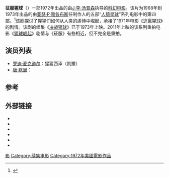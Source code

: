 {{Infobox film
| name = Conquest of the Planet of the Apes 
| image = conquest of the planet of the apes.jpg
| border = yes
| caption = 海报
| director = [[J·李·汤普森|J·李·汤普森]]
| producer = [[亚瑟·P·雅各布斯|亚瑟·P·雅各布斯]] 
| writer = [[保罗·德恩|保罗·德恩]]
| based on = 角色源自[[彼埃尔·布勒|彼埃尔·布勒]]的[[人猿星球_(小说)|小说]]
| music = Tom Scott
| cinematography = Bruce Surtees
| editing = Marjorie Fowler<br />Alan L. Jaggs
| starring = [[罗迪·麦克道尔|罗迪·麦克道尔]]<br />[[唐·默里|唐·默里]]<br />[[里卡多·蒙特尔班|里卡多·蒙特尔班]]<br />[[纳塔丽·特伦黛|纳塔丽·特伦黛]]
| studio = APJAC Productions
| distributor = [[20世纪福克斯|20世纪福克斯]]
| released = {{Film date|1972|6|30|美国}}
| runtime = 88分钟 
| language = 英语 
| budget = [[美元|US$]]1,800,000 (estimate)
| gross = US$ 9,043,472
| preceded_by = [[逃离猩球|逃离猩球]]
| followed_by = [[决战猩球_(1973年电影)|决战猩球]]
}}
'''征服猩球'''（{{lang-en|Conquest of the Planet of the Apes}}）一部1972年出品的由[[J·李·汤普森|J·李·汤普森]]执导的[[科幻电影|科幻电影]]。该片为1968年到1973年出品的由[[亚瑟·P·雅各布斯|亚瑟·P·雅各布斯]]任制作人的五部“[[人猿星球|人猿星球]]”系列电影中的第四部。<ref>{{Cite web| url=http://www.mediacircus.net/pota.html| title=Those Damned Dirty Apes!| accessdate=2011-06-30| publisher=www.mediacircus.net| archive-date=2019-09-04| archive-url=https://web.archive.org/web/20190904074713/http://www.mediacircus.net/pota.html| dead-url=no}}</ref>该剧探讨了猩猩们如何从人类的虐待中崛起，承接了1971年电影《[[逃离猩球|逃离猩球]]》的剧情。该剧的续集《[[决战猩球_(1973年电影)|决战猩球]]》已于1973年上映。2011年上映的该系列重拍电影《[[猩球崛起|猩球崛起]]》剧情与《征服》有些相近，但不完全是重拍。

== 演员列表 ==
*[[罗迪·麦克道尔|罗迪·麦克道尔]]：猩猩西泽（凯撒）
*[[唐·默里|唐·默里]]：

== 参考 ==
{{reflist}}

== 外部链接 ==
{{Wikiquote|:en:Conquest of the Planet of the Apes|Conquest of the Planet of the Apes}}
* {{Douban|title=猩球征服}}
* {{Mtime|63456|征服人猿世界}}
* {{IMDb title|0068408|Conquest of the Planet of the Apes}}
* {{amg movie|10815|Conquest of the Planet of the Apes}}
* {{rotten-tomatoes|conquest_of_the_planet_of_the_apes|Conquest of the Planet of the Apes}}
* {{mojo title|conquestoftheplanetoftheapes|Conquest of the Planet of the Apes}}

{{人猿星球}}

{{DEFAULTSORT:Conquest Of The Planet Of The Apes}}
[[Category:人猿星球|影]]
[[Category:续集电影|Category:续集电影]]
[[Category:1972年美國電影作品|Category:1972年美國電影作品]]